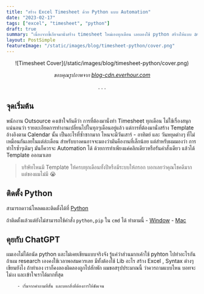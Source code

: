 ```yaml
---
title: "สร้าง Excel Timesheet ด้วย Python แบบ Automation"
date: "2023-02-17"
tags: ["excel", "timesheet", "python"]
draft: true
summary: "เนื่องจากขี้เกียจมานั่งสร้าง timesheet ใหม่เองทุกเดือน เลยลองใช้ python สร้างให้แบบ auto ด้วยการ run เพียงคำสั่งเดียว"
layout: PostSimple
featureImage: "/static/images/blog/timesheet-python/cover.png"
---
```


<center>![Timesheet Cover](/static/images/blog/timesheet-python/cover.png)</center>

_<center className="text-xs ">ขอบคุณรูปภาพจาก [blog-cdn.everhour.com](https://blog-cdn.everhour.com/blog/wp-content/uploads/2019/08/timesheet-template.png) </center>_

<center>. . .</center>

## จุดเริ่มต้น

พนักงาน Outsource คงเข้าใจกันดีว่า การที่ต้องมานั่งทำ Timesheet ทุกเดือน ไม่ใช้เรื่องสนุก แน่นอนว่า รายละเอียดการทำงานเปลี่ยนไปในทุกๆเดือนอยู่แล้ว
แต่การที่ต้องมานั่งสร้าง Template อ้างอิงตาม Calendar นั้น เป็นอะไรที่ซ้ำซากมาก ไหนจะมีวันเสาร์ - อาทิตย์ และ วันหยุดต่างๆ ที่ไม่เหมือนกันเลยในแต่ล่ะเดือน
สำหรับบางคนอาจจะมองว่ามันคืองานที่เล็กน้อย แต่สำหรับผมมองว่า การทำไรซ้ำๆเดิมๆ มันก็ควรจะ Automation ได้ ด้วยการทำเพียงแค่คลิกเดียวหรือรันคำสั่งเดียว แล้วได้ Template ออกมาเลย

> บริษัทไหนมี Template ให้ครบทุกเดือนทั้งปีหรือมีระบบให้กรอก บอกเลยว่าคุณโชคดีมาก แต่ของผมไม่มี 😭

## ติดตั้ง Python

สามารถดาวน์โหลดและติดตั้งได้ที่ [Python](https://www.python.org/downloads/)

ถ้าติดตั้งแล้วแต่ยังไม่สามารถใช้คำสั่ง `python,pip` ใน `cmd` ได้ ทำตามนี้ - [Window](https://www.educative.io/answers/how-to-add-python-to-path-variable-in-windows) - [Mac](https://nextflow.in.th/2017/set-path-on-macos-osx-for-mac-developer-beginner-thai/)

## คุยกับ ChatGPT

ผมเองไม่ได้ถนัด python และไม่เคยเขียนแบบจริงจัง รู้แค่ว่าส่วนมากเค้าใช้ pyhton ไปทำอะไรกัน ถ้าผม research เองคงใช้เวลาพอสมควรเลย
มีทั้งต้องใช้ Lib อะไร สร้าง Excel , Syntax ต่างๆเขียนยังไง ถ้าทำเอง เราก็คงลองผิดลองถูกไปสักพัก
ผมขอสรุปประมาณนี้ ว่าควรถามแบบไหน บอทจะไม่งง และเข้าใจเราได้มากที่สุด

        - เริ่มจากคำถามที่สั้น และบอกสิ่งที่ต้องการให้ชัดเจน
